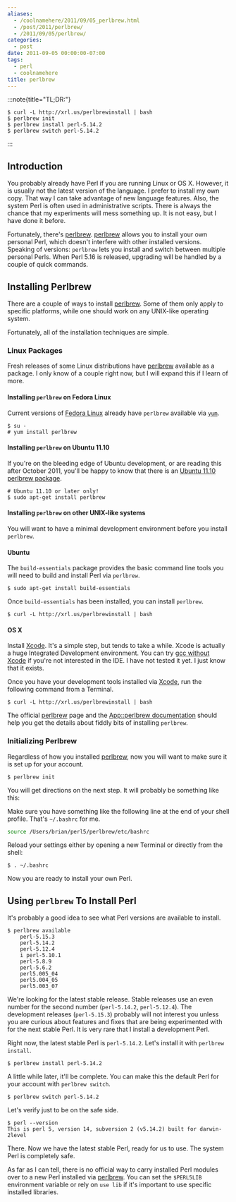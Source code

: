 ```yaml
---
aliases:
  - /coolnamehere/2011/09/05_perlbrew.html
  - /post/2011/perlbrew/
  - /2011/09/05/perlbrew/
categories:
  - post
date: 2011-09-05 00:00:00-07:00
tags:
  - perl
  - coolnamehere
title: perlbrew
---
```

:::note{title="TL;DR:"}
```
$ curl -L http://xrl.us/perlbrewinstall | bash
$ perlbrew init
$ perlbrew install perl-5.14.2
$ perlbrew switch perl-5.14.2
```
:::

## Introduction

You probably already have Perl if you are running Linux or OS X.
However, it is usually not the latest version of the language. I prefer
to install my own copy. That way I can take advantage of new language 
features. Also, the system Perl is often used in administrative
scripts. There is always the chance that my experiments will mess
something up. It is not easy, but I have done it before.

[perlbrew]: https://perlbrew.pl/
Fortunately, there's [perlbrew][]. [perlbrew][] allows you to install
your own personal Perl, which doesn't interfere with other installed
versions. Speaking of versions: `perlbrew` lets you install and switch
between multiple personal Perls. When Perl 5.16 is released, upgrading
will be handled by a couple of quick commands.

## Installing Perlbrew

There are a couple of ways to install [perlbrew][]. Some of them only
apply to specific platforms, while one should work on any UNIX-like
operating system.

Fortunately, all of the installation techniques are simple.

### Linux Packages

Fresh releases of some Linux distributions have [perlbrew][] available
as a package. I only know of a couple right now, but I will expand this
if I learn of more.

#### Installing `perlbrew` on Fedora Linux

[Fedora Linux]: http://fedoraproject.org
[`yum`]: http://fedoraproject.org/wiki/Yum

Current versions of [Fedora Linux][] already have `perlbrew` available
via [`yum`][].

```
$ su -
# yum install perlbrew
```

#### Installing `perlbrew` on Ubuntu 11.10

[Ubuntu 11.10 perlbrew package]: https://launchpad.net/ubuntu/oneiric/+package/perlbrew

If you're on the bleeding edge of Ubuntu development, or are reading 
this after October 2011, you'll be happy to know that there is an
[Ubuntu 11.10 perlbrew package][].

```
# Ubuntu 11.10 or later only!
$ sudo apt-get install perlbrew
```

#### Installing `perlbrew` on other UNIX-like systems

You will want to have a minimal development environment before
you install `perlbrew`.

#### Ubuntu 

The `build-essentials` package provides the basic command line tools you
will need to build and install Perl via `perlbrew`.

```
$ sudo apt-get install build-essentials
```

Once `build-essentials` has been installed, you can install `perlbrew`.

```
$ curl -L http://xrl.us/perlbrewinstall | bash
```

#### OS X

[Xcode]: https://developer.apple.com/xcode/
[gcc without Xcode]: https://github.com/sorin-ionescu/gcc-without-xcode

Install [Xcode][]. It's a simple step, but tends to take a while. Xcode is
actually a huge Integrated Development environment. You can try
[gcc without Xcode][] if you're not interested in the IDE. I have not
tested it yet. I just know that it exists.

Once you have your development tools installed via [Xcode][], run the
following command from a Terminal.

```
$ curl -L http://xrl.us/perlbrewinstall | bash
```

[App::perlbrew documentation]: https://metacpan.org/module/App::perlbrew

The official [perlbrew][] page and the [App::perlbrew documentation][]
should help you get the details about fiddly bits of installing `perlbrew`.

### Initializing Perlbrew

Regardless of how you installed [perlbrew][], now you will want to make
sure it is set up for your account.

```
$ perlbrew init
```

You will get directions on the next step. It will probably be something
like this:

Make sure you have something like the following line at the end of your 
shell profile. That's `~/.bashrc` for me.

```bash
source /Users/brian/perl5/perlbrew/etc/bashrc
```

Reload your settings either by opening a new Terminal or directly from
the shell:

```
$ . ~/.bashrc
```

Now you are ready to install your own Perl.

## Using `perlbrew` To Install Perl

It's probably a good idea to see what Perl versions are available to 
install.

```
$ perlbrew available
    perl-5.15.3
    perl-5.14.2
    perl-5.12.4
    i perl-5.10.1
    perl-5.8.9
    perl-5.6.2
    perl5.005_04
    perl5.004_05
    perl5.003_07
```

We're looking for the latest stable release. Stable releases use an
even number for the second number (`perl-5.14.2`, `perl-5.12.4`).
The development releases (`perl-5.15.3`) probably will not interest you
unless you are curious about features and fixes that are being experimented
with for the next stable Perl. It is very rare that I install a
development Perl.

Right now, the latest stable Perl is `perl-5.14.2`. Let's install it with
`perlbrew install`.

```
$ perlbrew install perl-5.14.2
```

A little while later, it'll be complete. You can make this the default
Perl for your account with `perlbrew switch`.

```
$ perlbrew switch perl-5.14.2
```

Let's verify just to be on the safe side.

```
$ perl --version
This is perl 5, version 14, subversion 2 (v5.14.2) built for darwin-2level
```

There. Now we have the latest stable Perl, ready for us to use. The system
Perl is completely safe.

As far as I can tell, there is no official way to carry installed Perl
modules over to a new Perl installed via [perlbrew][]. You can set the
`$PERL5LIB` environment variable or rely on `use lib` if it's important
to use specific installed libraries.
